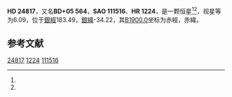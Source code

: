 {{Starbox begin
| name = HD 24817
}}
{{Starbox observe
| epoch = [[J2000.0|J2000.0]]
| constell = {{星座名待查}}<ref name=SIMBAD>{{cite web
 | url=http://simbad.u-strasbg.fr/simbad/sim-id?Ident=HR+1224
 | title =Pulsating variable Star
 | publisher=Centre de Données astronomiques de Strasbourg
 | work=SIMBAD
 | accessdate=2012-07-13}}</ref><ref name=DATA>{{cite web
 | url=http://vizier.u-strasbg.fr/viz-bin/VizieR-5?-out.add=.&-source=5050&-corr=PK=HR&-out.max=9999&HR=1224
 | title=VizieR Detailed Page
 | accessdate=2012-07-13
 | archive-date=2016-03-05
 | archive-url=https://web.archive.org/web/20160305004935/http://vizier.u-strasbg.fr/viz-bin/VizieR-5?-out.add=.&-source=5050&-corr=PK=HR&-out.max=9999&HR=1224
 | dead-url=no
 }}</ref>
| 星官 = 
| ra = {{RA|3|57|1.7}}<ref name=SIMBAD /><ref name=DATA />
| dec = {{DEC|+6|2|24}}<ref name=SIMBAD /><ref name=DATA />
| appmag_v = 6.09<ref name=SIMBAD /><ref name=DATA />
}}
{{Starbox character
| class = A2Vn<ref name=SIMBAD /><ref name=DATA />
| b-v = 0.06<ref name=SIMBAD /><ref name=DATA />
| u-b = 0.05<ref name=SIMBAD /><ref name=DATA />
| r-i = <ref name=SIMBAD /><ref name=DATA />
| variable = 
}}
{{Starbox astrometry
| radial_v = 0.05
| prop_mo_ra = 8
| parallax = 
| p_error = 
}}
{{Starbox catalog
| names =BD+05 564，[[SAO星表|SAO]] 111516，[[HD星表|HD]] 24817，[[HR星表|HR]] 1224}}
{{Starbox reference |Simbad=HR+1224}}
{{Starbox end}}

'''HD 24817'''，又名'''BD+05 564'''，'''SAO 111516'''、'''HR 1224'''，是一颗恒星<ref name=SIMBAD /><ref name=DATA />，视星等为6.09，位于[[銀道座標系|銀經]]183.49，[[銀道座標系|銀緯]]-34.22，其[[B1900.0|B1900.0]]坐标为赤經{{RA|3|51|42.3}}，赤緯{{DEC|+5|-34.22|6}}。

== 参考文献 ==
{{reflist}}

{{star-stub}}

[[Category:HD和HDE天體|24817]]
[[Category:HR天體|1224]]
[[Category:SAO天體|111516]]
